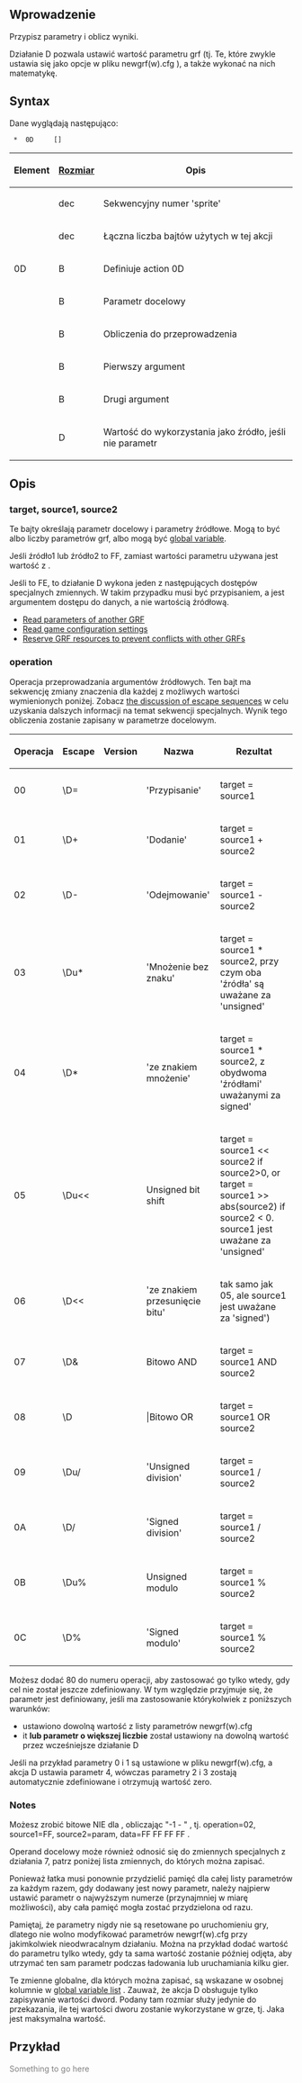 {{pl/Development/NewGRF/inne strony|en=newgrf-specs.tt-wiki.net/wiki/ActionD|pl=pl/Development/NewGRF/NFO Specs/ActionD |sub=nfo}}
<!--{{-}}<br>{{ambox | text = w trakcie edycji.}}-->

==<span id="Introduction" title="Introduction">Wprowadzenie</span>==


Przypisz parametry i oblicz wyniki.



Działanie D pozwala ustawić wartość parametru grf (tj. Te, które zwykle ustawia się jako opcje w pliku newgrf(w).cfg ), a także wykonać na nich matematykę.

== Syntax ==

Dane wyglądają następująco:

 <Sprite-number> * <Length> 0D <target> <operation> <source1> <source2> [<data>]

{|
!Element!![[pl/Development/NewGRF/NFO Specs/GRFActionsDetailed|Rozmiar]]!!Opis

|-
|<Sprite-number>||dec||Sekwencyjny numer 'sprite'

|-
|<length>||dec||Łączna liczba bajtów użytych w tej akcji

|-
|0D||B||Definiuje action 0D

|-
|<target>||B||Parametr docelowy

|-
|<operation>||B||Obliczenia do przeprowadzenia

|-
|<source1>||B||Pierwszy argument

|-
|<source2>||B||Drugi argument

|-
|<data>||D||Wartość do wykorzystania jako źródło, jeśli nie parametr
|}

==<span id="Description" title="Description">Opis</span>==

=== target, source1, source2 ===

Te bajty określają parametr docelowy i parametry źródłowe. Mogą to być albo liczby parametrów grf, albo mogą być [[pl/Development/NewGRF/NFO Specs/GlobalVariables| global variable]].

Jeśli źródło1 lub źródło2 to FF, zamiast wartości parametru używana jest wartość z <danych>.

Jeśli <source2> to FE, to działanie D wykona jeden z następujących dostępów specjalnych zmiennych. W takim przypadku <operation> musi być przypisaniem, a <data> jest argumentem dostępu do danych, a nie wartością źródłową.

* [[pl/Development/NewGRF/NFO Specs/ReadingOtherGRFParameters | Read parameters of another GRF]]
* [[pl/Development/NewGRF/NFO Specs/ReadingPatchVariables | Read game configuration settings]]
* [[pl/Development/NewGRF/NFO Specs/GRFResourceManagement | Reserve GRF resources to prevent conflicts with other GRFs]]

=== operation ===

Operacja przeprowadzania argumentów źródłowych. Ten bajt ma sekwencję zmiany znaczenia dla każdej z możliwych wartości wymienionych poniżej. Zobacz [[pl/Development/NewGRF/NFO Specs/GRFActionsDetailed#byte-order|the discussion of escape sequences]] w celu uzyskania dalszych informacji na temat sekwencji specjalnych. Wynik tego obliczenia zostanie zapisany w parametrze docelowym.

{|
!Operacja!!Escape!!Version!!Nazwa!!Rezultat 

|-
|00||\D=||{{pl/Development/NewGRF/ottdp| | }}||<span title=Assignment>'Przypisanie'</span>||target = source1

|-
|01||\D+||{{pl/Development/NewGRF/ottdp| | }}||<span title=Addition>'Dodanie'</span>||target = source1 + source2

|-
|02||\D-||{{pl/Development/NewGRF/ottdp| | }}||<span title=Subtraction>'Odejmowanie'</span>||target = source1 - source2

|-
|valign=middle|03||valign=middle|\Du*||valign=middle|{{pl/Development/NewGRF/ottdp| | }}||<span title='Unsigned multiplication'>'Mnożenie bez znaku'</span>||target = source1 * source2, przy czym oba <span title=sources>'źródła'</span> są uważane za <span title='bez znaku'>'unsigned'</span>

|-
|valign=middle|04||valign=middle|\D*||valign=middle|{{pl/Development/NewGRF/ottdp| | }}||<span title='Signed multiplication'>'ze znakiem mnożenie'</span>||target = source1 * source2, z obydwoma <span title=sources>'źródłami'</span> uważanymi za <span title='ze znkaiem'>signed'</span>

|-
|valign=middle|05||valign=middle|\Du<<||valign=middle|{{pl/Development/NewGRF/ottdp| | }}||Unsigned bit shift||target = source1 << source2 if source2>0, or target = source1 >> abs(source2) if source2 < 0. source1 jest uważane za <span title='bez nzkau'>'unsigned'</span>

|-
|06||\D<<||{{pl/Development/NewGRF/ottdp| | }}||<span title='Signed bit shift'>'ze znakiem przesunięcie bitu'</span>||tak samo jak 05, ale source1 jest uważane za <span title='ze znkakiem'>'signed'</span>)

|-
|07||\D&||{{pl/Development/NewGRF/ottdp| |2.5|ttdprev=alpha 48}}||Bitowo AND||target = source1 AND source2

|-
|08||\D||{{pl/Development/NewGRF/ottdp| |2.5|ttdprev=alpha 48}}|||Bitowo OR||target = source1 OR source2

|-
|09||\Du/||{{pl/Development/NewGRF/ottdp| |2.5|ttdprev=alpha 59}}||<span title='Podział bez znaku'>'Unsigned division'</span>||target = source1 / source2

|-
|0A||\D/||{{pl/Development/NewGRF/ottdp| |2.5|ttdprev=alpha 59}}||<span title='Dzielenie ze znakiem'>'Signed division'</span>||target = source1 / source2

|-
|0B||\Du%||{{pl/Development/NewGRF/ottdp| |2.5|ttdprev=alpha 59}}||Unsigned modulo||target = source1 % source2

|-
|0C||\D%||{{pl/Development/NewGRF/ottdp| |2.5|ttdprev=alpha 59}}||<span title='ze znakiem modulo'>'Signed modulo'</span>||target = source1 % source2
|}

Możesz dodać 80 do numeru operacji, aby zastosować go tylko wtedy, gdy cel nie został jeszcze zdefiniowany. W tym względzie przyjmuje się, że parametr jest definiowany, jeśli ma zastosowanie którykolwiek z poniższych warunków:
* ustawiono dowolną wartość z listy parametrów newgrf(w).cfg
* it '''lub parametr o większej liczbie''' został ustawiony na dowolną wartość przez wcześniejsze działanie D

Jeśli na przykład parametry 0 i 1 są ustawione w pliku newgrf(w).cfg, a akcja D ustawia parametr 4, wówczas parametry 2 i 3 zostają automatycznie zdefiniowane i otrzymują wartość zero.

=== Notes ===

Możesz zrobić bitowe NIE dla <param>, obliczając "-1 - <param>" , tj. operation=02, source1=FF, source2=param, data=FF FF FF FF .

Operand docelowy może również odnosić się do zmiennych specjalnych z działania 7, patrz poniżej lista zmiennych, do których można zapisać.

Ponieważ łatka musi ponownie przydzielić pamięć dla całej listy parametrów za każdym razem, gdy dodawany jest nowy parametr, należy najpierw ustawić parametr o najwyższym numerze (przynajmniej w miarę możliwości), aby cała pamięć mogła zostać przydzielona od razu.

Pamiętaj, że parametry nigdy nie są resetowane po uruchomieniu gry, dlatego nie wolno modyfikować parametrów newgrf(w).cfg przy jakimkolwiek nieodwracalnym działaniu. Można na przykład dodać wartość do parametru tylko wtedy, gdy ta sama wartość zostanie później odjęta, aby utrzymać ten sam parametr podczas ładowania lub uruchamiania kilku gier.

Te zmienne globalne, dla których można zapisać, są wskazane w osobnej kolumnie w [[pl/Development/NewGRF/NFO Specs/GlobalVariables| global variable list]] . Zauważ, że akcja D obsługuje tylko zapisywanie wartości dword. Podany tam rozmiar służy jedynie do przekazania, ile tej wartości dworu zostanie wykorzystane w grze, tj. Jaka jest maksymalna wartość.

==<span id="Example" title="Example">Przykład</span>==

<span style='color:#808080'>Something to go here</span>